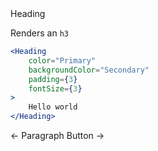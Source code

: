 <DocHeaderStack>
    <Heading as="h1">
        Heading
    </Heading>
    <RepoSourceLink repo="components" href="/Heading.tsx" />
    <EditDocsLink href="/components/heading.mdx" />
</DocHeaderStack>

Renders an `h3`

```jsx
<Heading
    color="Primary"
    backgroundColor="Secondary"
    padding={3}
    fontSize={3}
>
    Hello world
</Heading>
```

<DocFooterFlex>
    <DocFooterLink href="/docs/components/paragraph">
        &larr; Paragraph
    </DocFooterLink>
    <DocFooterLink href="/docs/components/button">
        Button &rarr;
    </DocFooterLink>
</DocFooterFlex>